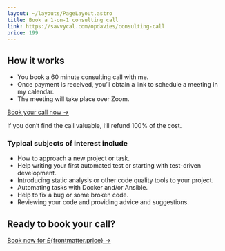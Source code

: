 ```yaml
---
layout: ~/layouts/PageLayout.astro
title: Book a 1-on-1 consulting call
link: https://savvycal.com/opdavies/consulting-call
price: 199
---
```


## How it works

- You book a 60 minute consulting call with me.
- Once payment is received, you’ll obtain a link to schedule a meeting in my calendar.
- The meeting will take place over Zoom.

<a class="inline-block py-2 px-5 my-4 text-lg text-white no-underline rounded-lg border-2 transition-colors duration-200 hover:bg-white border-blue-primary bg-blue-primary hover:text-blue-primary" href={frontmatter.link}>Book your call now &rarr;</a>

If you don’t find the call valuable, I’ll refund 100% of the cost.

### Typical subjects of interest include

- How to approach a new project or task.
- Help writing your first automated test or starting with test-driven development.
- Introducing static analysis or other code quality tools to your project.
- Automating tasks with Docker and/or Ansible.
- Help to fix a bug or some broken code.
- Reviewing your code and providing advice and suggestions.

<aside class="p-6 my-8 border border-gray-300 dark:bg-gray-800 dark:border-gray-700" markdown="1">
<h2 class="mt-0">Ready to book your call?</h2>

<a class="inline-block py-2 px-5 mt-4 text-lg text-white no-underline rounded-lg border-2 transition-colors duration-200 hover:bg-white border-blue-primary bg-blue-primary hover:text-blue-primary" href={frontmatter.link}>Book now for £{frontmatter.price} &rarr;</a>
</aside>
